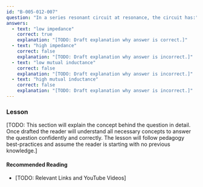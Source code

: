 ```yaml
---
id: "B-005-012-007"
question: "In a series resonant circuit at resonance, the circuit has:"
answers:
  - text: "low impedance"
    correct: true
    explanation: "[TODO: Draft explanation why answer is correct.]"
  - text: "high impedance"
    correct: false
    explanation: "[TODO: Draft explanation why answer is incorrect.]"
  - text: "low mutual inductance"
    correct: false
    explanation: "[TODO: Draft explanation why answer is incorrect.]"
  - text: "high mutual inductance"
    correct: false
    explanation: "[TODO: Draft explanation why answer is incorrect.]"
---
```


### Lesson

[TODO: This section will explain the concept behind the question in detail. Once drafted the reader will understand all necessary concepts to answer the question confidently and correctly. The lesson will follow pedagogy best-practices and assume the reader is starting with no previous knowledge.]

#### Recommended Reading

- [TODO: Relevant Links and YouTube Videos]
